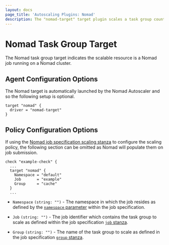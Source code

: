 ```yaml
---
layout: docs
page_title: 'Autoscaling Plugins: Nomad'
description: The "nomad-target" target plugin scales a task group count.
---
```


# Nomad Task Group Target

The Nomad task group target indicates the scalable resource is a Nomad job
running on a Nomad cluster.

## Agent Configuration Options

The Nomad target is automatically launched by the Nomad Autoscaler and so the
following setup is optional.

```hcl
target "nomad" {
  driver = "nomad-target"
}
```

## Policy Configuration Options

If using the [Nomad job specification scaling stanza][nomad_scaling_stanza] to
configure the scaling policy, the following section can be omitted as Nomad will
populate them on job submission.

```hcl
check "example-check" {
  ...
  target "nomad" {
    Namespace = "default"
    Job       = "example"
    Group     = "cache"
  }
  ...
```

- `Namespace` `(string: "")` - The namespace in which the job resides as defined
  by the [`namespace` parameter][nomad_namespace_parameter] within the job
  specification.

- `Job` `(string: "")` - The job identifier which contains the task group to
  scale as defined within the job specification [`job` stanza][nomad_job_stanza].

- `Group` `(string: "")` - The name of the task group to scale as defined in the
  job specification [`group` stanza][nomad_group_stanza].

[nomad_job_stanza]: /nomad/docs/job-specification/job#job-stanza
[nomad_group_stanza]: /nomad/docs/job-specification/group#group-stanza
[nomad_namespace_parameter]: /nomad/docs/job-specification/job#namespace
[nomad_scaling_stanza]: /nomad/docs/job-specification/scaling

